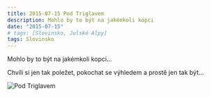 ```yaml
---
title: 2015-07-15 Pod Triglavem
description: Mohlo by to být na jakémkoli kopci
date: "2015-07-15"
# tags: [Slovinsko, Julské Alpy]
tags: Slovinsko
---
```


Mohlo by to být na jakémkoli kopci...

Chvíli si jen tak poležet, pokochat se výhledem a prostě jen tak být...


<Image
  src="/images/2015-07-15/triglav.jpg"
  alt="Pod Triglavem"
  width={1280}
  height={750}
  priority
  className="next-image"
/>
